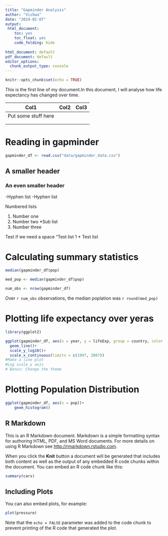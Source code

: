 ```yaml
---
title: "Gapminder Analysis"
author: "Vishwa"
date: "2024-02-07"
output: 
 html_document:
    toc: yes
    toc_float: yes
    code_folding: hide
   
html_document: default
pdf_document: default
editor_options:
  chunk_output_type: console
---
```


```r
knitr::opts_chunk$set(echo = TRUE)
```

This is the first line of my document.In this document, I will analyse how life expectancy has changed over time.

| Col1                | Col2 | Col3 |
|---------------------|------|------|
| Put some stuff here |      |      |
|                     |      |      |
|                     |      |      |

# Reading in gapminder

```r
gapminder_df <- read.csv("data/gapminder_data.csv")
```

## A smaller header

### An even smaller header

-Hyphen list -Hyphen list

Numbered lists

1.  Number one
2.  Number two \*Sub list
3.  Number three

Test if we need a space "Test list 1 \* Test list

# Calculating summary statistics

```r

median(gapminder_df$pop)

med_pop <- median(gapminder_df$pop)

num_obs <- nrow(gapminder_df)
```

Over `r num_obs` observations, the median poplation was `r round(med_pop)`

# Plotting life expectancy over yeras

```r
library(ggplot2)

ggplot(gapminder_df, aes(x = year, y = lifeExp, group = country, color = continent))+
  geom_line()+
  scale_y_log10()+
  scale_x_continuous(limits = c(1997, 2007))
#Make a line plot
#Log scale y axis
# Bonus: Change the theme

```

# Plotting Population Distribution

```r
ggplot(gapminder_df, aes(x = pop))+
    geom_histogram()

```

## R Markdown

This is an R Markdown document. Markdown is a simple formatting syntax for authoring HTML, PDF, and MS Word documents. For more details on using R Markdown see <http://rmarkdown.rstudio.com>.

When you click the **Knit** button a document will be generated that includes both content as well as the output of any embedded R code chunks within the document. You can embed an R code chunk like this:

```r
summary(cars)
```

## Including Plots

You can also embed plots, for example:

```r
plot(pressure)
```

Note that the `echo = FALSE` parameter was added to the code chunk to prevent printing of the R code that generated the plot.
